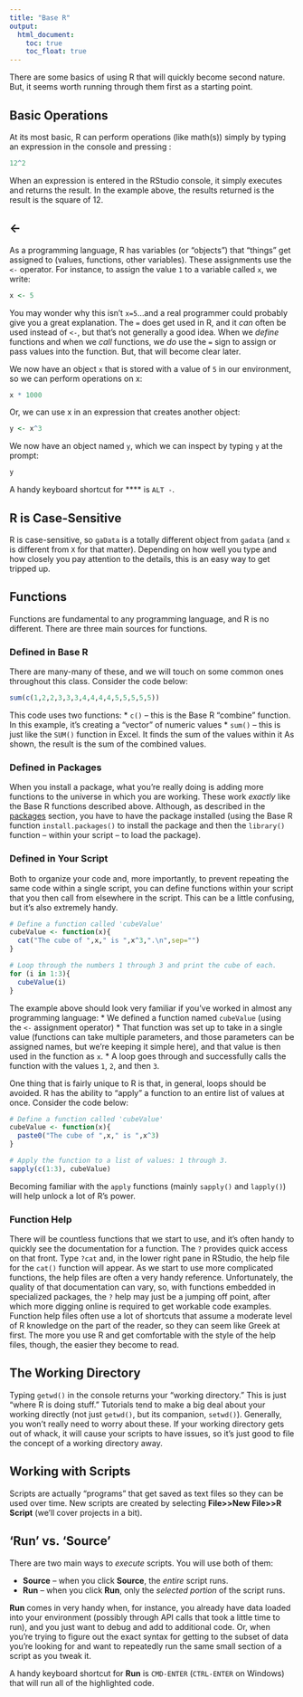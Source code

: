 ```yaml
---
title: "Base R"
output:
  html_document:
    toc: true
    toc_float: true
---
```


There are some basics of using R that will quickly become second nature. But, it seems worth running through them first as a starting point.

## Basic Operations
At its most basic, R can perform operations (like math(s)) simply by typing an expression in the console and pressing <Enter>:
```r
12^2
```
When an expression is entered in the RStudio console, it simply executes and returns the result. In the example above, the results returned is the result is the square of 12.

## <-
As a programming language, R has variables (or "objects") that "things" get assigned to (values, functions, other variables). These assignments use the `<-` operator. For instance, to assign the value `1` to a variable called `x`, we write:
```r
x <- 5
```
You may wonder why this isn't `x=5`...and a real programmer could probably give you a great explanation. The `=` does get used in R, and it _can_ often be used instead of `<-`, but that's not generally a good idea. When we _define_ functions and when we _call_ functions, we _do_ use the `=` sign to assign or pass values into the function. But, that will become clear later.

We now have an object `x` that is stored with a value of `5` in our environment, so we can perform operations on x:
```r
x * 1000
```

Or, we can use x in an expression that creates another object:
```r
y <- x^3
```

We now have an object named `y`, which we can inspect by typing `y` at the prompt:
```r
y
```

A handy keyboard shortcut for **** is `ALT -`.

## R is Case-Sensitive
R is case-sensitive, so `gaData` is a totally different object from `gadata` (and `x` is different from `X` for that matter). Depending on how well you type and how closely you pay attention to the details, this is an easy way to get tripped up.

## Functions
Functions are fundamental to any programming language, and R is no different. There are three main sources for functions.

### Defined in Base R
There are many-many of these, and we will touch on some common ones throughout this class. Consider the code below:
```r
sum(c(1,2,2,3,3,3,4,4,4,4,5,5,5,5,5))
```

This code uses two functions:
* `c()` -- this is the Base R "combine" function. In this example, it's creating a "vector" of numeric values
* `sum()` -- this is just like the `SUM()` function in Excel. It finds the sum of the values within it
As shown, the result is the sum of the combined values.

### Defined in Packages
When you install a package, what you're really doing is adding more functions to the universe in which you are working. These work _exactly_ like the Base R functions described above. Although, as described in the [packages](packages.html) section, you have to have the package installed (using the Base R function `install.packages()` to install the package and then the `library()` function -- within your script -- to load the package).

### Defined in Your Script
Both to organize your code and, more importantly, to prevent repeating the same code within a single script, you can define functions within your script that you then call from elsewhere in the script. This can be a little confusing, but it's also extremely handy.

```r

# Define a function called 'cubeValue'
cubeValue <- function(x){
  cat("The cube of ",x," is ",x^3,".\n",sep="")
}

# Loop through the numbers 1 through 3 and print the cube of each.
for (i in 1:3){
  cubeValue(i)
}

```

The example above should look very familiar if you've worked in almost any programming language:
* We defined a function named `cubeValue` (using the `<-` assignment operator)
* That function was set up to take in a single value (functions can take multiple parameters, and those parameters can be assigned names, but we're keeping it simple here), and that value is then used in the function as `x`.
* A loop goes through and successfully calls the function with the values `1`, `2`, and then `3`.

One thing that is fairly unique to R is that, in general, loops should be avoided. R has the ability to "apply" a function to an entire list of values at once. Consider the code below:
```r

# Define a function called 'cubeValue'
cubeValue <- function(x){
  paste0("The cube of ",x," is ",x^3)
}

# Apply the function to a list of values: 1 through 3.
sapply(c(1:3), cubeValue)
```

Becoming familiar with the `apply` functions (mainly `sapply()` and `lapply()`) will help unlock a lot of R's power.

### Function Help
There will be countless functions that we start to use, and it's often handy to quickly see the documentation for a function. The `?` provides quick access on that front. Type `?cat` and, in the lower right pane in RStudio, the help file for the `cat()` function will appear. As we start to use more complicated functions, the help files are often a very handy reference. Unfortunately, the quality of that documentation can vary, so, with functions embedded in specialized packages, the `?` help may just be a jumping off point, after which more digging online is required to get workable code examples. Function help files often use a lot of shortcuts that assume a moderate level of R knowledge on the part of the reader, so they can seem like Greek at first. The more you use R and get comfortable with the style of the help files, though, the easier they become to read.

## The Working Directory
Typing `getwd()` in the console returns your "working directory." This is just "where R is doing stuff." Tutorials tend to make a big deal about your working directly (not just `getwd()`, but its companion, `setwd()`). Generally, you won't really need to worry about these. If your working directory gets out of whack, it will cause your scripts to have issues, so it's just good to file the concept of a working directory away.

## Working with Scripts
Scripts are actually "programs" that get saved as text files so they can be used over time. New scripts are created by selecting **File>>New File>>R Script** (we'll cover projects in a bit).

## 'Run' vs. 'Source'
There are two main ways to _execute_ scripts. You will use both of them:

* **Source** -- when you click **Source**, the _entire_ script runs.
* **Run** -- when you click **Run**, only the _selected portion_ of the script runs. 

**Run** comes in very handy when, for instance, you already have data loaded into your environment (possibly through API calls that took a little time to run), and you just want to debug and add to additional code. Or, when you're trying to figure out the exact syntax for getting to the subset of data you're looking for and want to repeatedly run the same small section of a script as you tweak it.

A handy keyboard shortcut for **Run** is `CMD-ENTER` (`CTRL-ENTER` on Windows) that will run all of the highlighted code.
